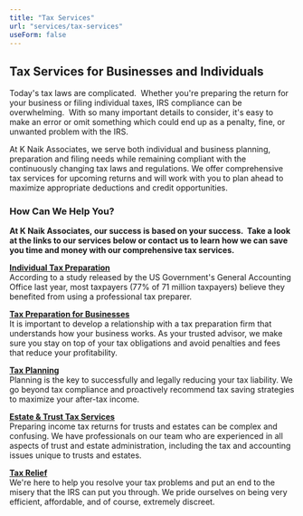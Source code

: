 ```yaml
---
title: "Tax Services"
url: "services/tax-services"
useForm: false
---
```


**Tax Services for Businesses and Individuals**
-----------------------------------------------

Today's tax laws are complicated.  Whether you're preparing the return for your business or filing individual taxes, IRS compliance can be overwhelming.  With so many important details to consider, it's easy to make an error or omit something which could end up as a penalty, fine, or unwanted problem with the IRS.

At K Naik Associates, we serve both individual and business planning, preparation and filing needs while remaining compliant with the continuously changing tax laws and regulations. We offer comprehensive tax services for upcoming returns and will work with you to plan ahead to maximize appropriate deductions and credit opportunities.

### **How Can We Help You?**

**At K Naik Associates, our success is based on your success.  Take a look at the links to our services below or contact us to learn how we can save you time and money with our comprehensive tax services.**

**[Individual Tax Preparation](/services/tax-services/individual-tax-preparation)**  
According to a study released by the US Government's General Accounting Office last year, most taxpayers (77% of 71 million taxpayers) believe they benefited from using a professional tax preparer.

**[Tax Preparation for Businesses](/services/tax-services/tax-preparation-for-business)**  
It is important to develop a relationship with a tax preparation firm that understands how your business works. As your trusted advisor, we make sure you stay on top of your tax obligations and avoid penalties and fees that reduce your profitability.

**[Tax Planning](/services/tax-services/tax-planning)**  
Planning is the key to successfully and legally reducing your tax liability. We go beyond tax compliance and proactively recommend tax saving strategies to maximize your after-tax income.

**[Estate & Trust Tax Services](/services/tax-services/estate-trust-tax-services)**  
Preparing income tax returns for trusts and estates can be complex and confusing. We have professionals on our team who are experienced in all aspects of trust and estate administration, including the tax and accounting issues unique to trusts and estates.

**[Tax Relief](/services/tax-services/tax-relief)**  
We're here to help you resolve your tax problems and put an end to the misery that the IRS can put you through. We pride ourselves on being very efficient, affordable, and of course, extremely discreet.
